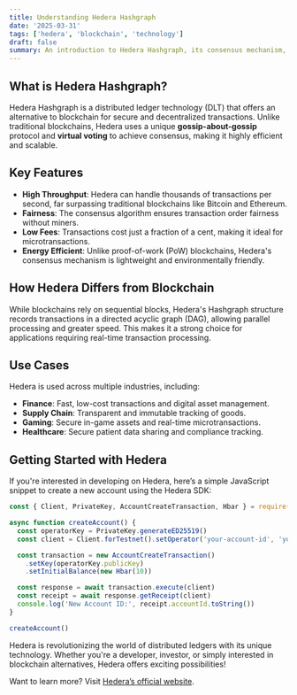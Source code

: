 ```yaml
---
title: Understanding Hedera Hashgraph
date: '2025-03-31'
tags: ['hedera', 'blockchain', 'technology']
draft: false
summary: An introduction to Hedera Hashgraph, its consensus mechanism, and how it differs from traditional blockchains.
---
```


## What is Hedera Hashgraph?

Hedera Hashgraph is a distributed ledger technology (DLT) that offers an alternative to blockchain for secure and decentralized transactions. Unlike traditional blockchains, Hedera uses a unique **gossip-about-gossip** protocol and **virtual voting** to achieve consensus, making it highly efficient and scalable.

## Key Features

- **High Throughput**: Hedera can handle thousands of transactions per second, far surpassing traditional blockchains like Bitcoin and Ethereum.
- **Fairness**: The consensus algorithm ensures transaction order fairness without miners.
- **Low Fees**: Transactions cost just a fraction of a cent, making it ideal for microtransactions.
- **Energy Efficient**: Unlike proof-of-work (PoW) blockchains, Hedera's consensus mechanism is lightweight and environmentally friendly.

## How Hedera Differs from Blockchain

While blockchains rely on sequential blocks, Hedera's Hashgraph structure records transactions in a directed acyclic graph (DAG), allowing parallel processing and greater speed. This makes it a strong choice for applications requiring real-time transaction processing.

## Use Cases

Hedera is used across multiple industries, including:

- **Finance**: Fast, low-cost transactions and digital asset management.
- **Supply Chain**: Transparent and immutable tracking of goods.
- **Gaming**: Secure in-game assets and real-time microtransactions.
- **Healthcare**: Secure patient data sharing and compliance tracking.

## Getting Started with Hedera

If you're interested in developing on Hedera, here’s a simple JavaScript snippet to create a new account using the Hedera SDK:

```javascript
const { Client, PrivateKey, AccountCreateTransaction, Hbar } = require('@hashgraph/sdk')

async function createAccount() {
  const operatorKey = PrivateKey.generateED25519()
  const client = Client.forTestnet().setOperator('your-account-id', 'your-private-key')

  const transaction = new AccountCreateTransaction()
    .setKey(operatorKey.publicKey)
    .setInitialBalance(new Hbar(10))

  const response = await transaction.execute(client)
  const receipt = await response.getReceipt(client)
  console.log('New Account ID:', receipt.accountId.toString())
}

createAccount()
```

Hedera is revolutionizing the world of distributed ledgers with its unique technology. Whether you're a developer, investor, or simply interested in blockchain alternatives, Hedera offers exciting possibilities!

Want to learn more? Visit [Hedera’s official website](https://hedera.com).
